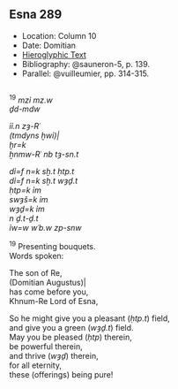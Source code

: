 ## Esna 289 {-}  
  
<style>  
  
  .col2 {  
    columns: 2 320px;         /* number of columns and width in pixels*/  
    -webkit-columns: 2 320px; /* chrome, safari */  
    -moz-columns: 2 320px;    /* firefox */  
    -webkit-column-break-inside: avoid;  
    -page-break-inside: avoid;  
    -break-inside: avoid;  
  }  
  
</style>  

- Location: Column 10
- Date: Domitian 
- [Hieroglyphic Text](https://www.ifao.egnet.net/uploads/publications/enligne/Temples-Esna003.pdf#page=245){target="_blank"}  
- Bibliography: @sauneron-5, p. 139.
- Parallel: @vuilleumier, pp. 314-315.


<div class="col2">  

^19^ *mzỉ mz.w*  
*ḏd-mdw  *  
   
*ỉỉ.n zȝ-Rʿ  *  
*(tmdyns ḫwỉ)|  *  
*ḫr=k   *  
*ẖnmw-Rʿ nb tȝ-sn.t  *  
    
*dỉ=f n=k sḫ.t ḥtp.t  *  
*dỉ=f n=k sḫ.t wȝḏ.t  *  
*ḥtp=k ỉm  *  
*swȝš=k ỉm  *  
*wȝḏ=k ỉm  *  
*n ḏ.t-ḏ.t   *  
*ỉw=w wʿb.w zp-snw  *  

^19^ Presenting bouquets.  
Words spoken:  
  
The son of Re,  
(Domitian Augustus)|  
has come before you,  
Khnum-Re Lord of Esna,  
  
So he might give you a pleasant (*ḥtp.t*) field,  
and give you a green (*wȝḏ.t*) field.  
May you be pleased (*ḥtp*) therein,  
be powerful therein,  
and thrive (*wȝḏ*) therein,  
for all eternity,  
these (offerings) being pure!  

</div>